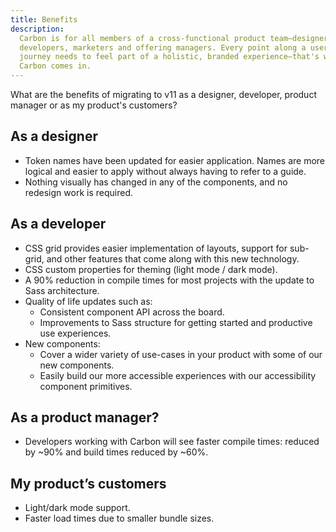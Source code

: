 ```yaml
---
title: Benefits
description:
  Carbon is for all members of a cross-functional product team—designers,
  developers, marketers and offering managers. Every point along a user's
  journey needs to feel part of a holistic, branded experience—that's where
  Carbon comes in.
---
```


<PageDescription>
  What are the benefits of migrating to v11 as a designer, developer, product
  manager or as my product's customers?
</PageDescription>

## As a designer

- Token names have been updated for easier application. Names are more logical
  and easier to apply without always having to refer to a guide.
- Nothing visually has changed in any of the components, and no redesign work is
  required.

## As a developer

- CSS grid provides easier implementation of layouts, support for sub-grid, and
  other features that come along with this new technology.
- CSS custom properties for theming (light mode / dark mode).
- A 90% reduction in compile times for most projects with the update to Sass
  architecture.
- Quality of life updates such as:
  - Consistent component API across the board.
  - Improvements to Sass structure for getting started and productive use
    experiences.
- New components:
  - Cover a wider variety of use-cases in your product with some of our new
    components.
  - Easily build our more accessible experiences with our accessibility
    component primitives.

## As a product manager?

- Developers working with Carbon will see faster compile times: reduced by ~90%
  and build times reduced by ~60%.

## My product’s customers

- Light/dark mode support.
- Faster load times due to smaller bundle sizes.
